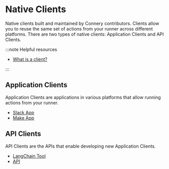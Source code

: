 
# Native Clients

Native clients built and maintained by Connery contributors.
Clients allow you to reuse the same set of actions from your runner across different platforms.
There are two types of native clients: Application Clients and API Clients.

:::note Helpful resources

- [What is a client?](/docs/introduction/core-concepts#client)

:::

## Application Clients

Application Clients are applications in various platforms that allow running actions from your runner.

- [Slack App](/docs/native-clients/slack)
- [Make App](/docs/native-clients/make)

## API Clients

API Clients are the APIs that enable developing new Application Clients.

- [LangChain Tool](/docs/native-clients/langchain)
- [API](/docs/native-clients/api)
